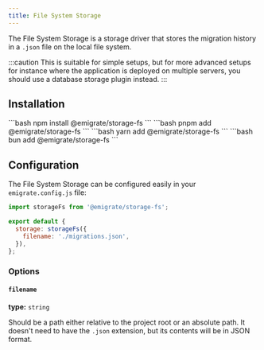 ```yaml
---
title: File System Storage
---
```



The File System Storage is a storage driver that stores the migration history in a `.json` file on the local file system.

:::caution
This is suitable for simple setups, but for more advanced setups for instance where the application is deployed on multiple servers, you should use a database storage plugin instead.
:::

## Installation

<Tabs>
  <TabItem label="npm">
    ```bash
    npm install @emigrate/storage-fs
    ```
  </TabItem>
  <TabItem label="pnpm">
    ```bash
    pnpm add @emigrate/storage-fs
    ```
  </TabItem>
  <TabItem label="yarn">
    ```bash
    yarn add @emigrate/storage-fs
    ```
  </TabItem>
  <TabItem label="bun">
    ```bash
    bun add @emigrate/storage-fs
    ```
  </TabItem>
</Tabs>

## Configuration

The File System Storage can be configured easily in your <Link href="/reference/configuration/">`emigrate.config.js` file</Link>:

```js {1,4-6}
import storageFs from '@emigrate/storage-fs';

export default {
  storage: storageFs({
    filename: './migrations.json',
  }),
};
```

### Options

#### `filename`

**type:** `string`

Should be a path either relative to the project root or an absolute path. It doesn't need to have the `.json` extension, but its contents will be in JSON format.
